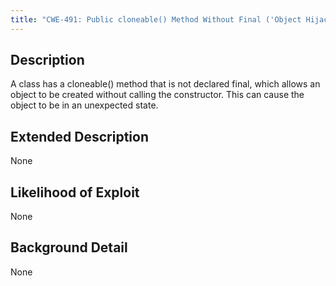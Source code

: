 ```yaml
---
title: "CWE-491: Public cloneable() Method Without Final ('Object Hijack')"
---
```


## Description
A class has a cloneable() method that is not declared final, which allows an object to be created without calling the constructor. This can cause the object to be in an unexpected state.

## Extended Description
None

## Likelihood of Exploit
None

## Background Detail
None
        